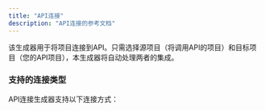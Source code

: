 ```yaml
---
title: "API连接"
description: "API连接的参考文档"
---
```





该生成器用于将项目连接到API。只需选择源项目（将调用API的项目）和目标项目（您的API项目），本生成器将自动处理两者的集成。

### 支持的连接类型

API连接生成器支持以下连接方式：

<CardGrid>
  <LinkCard
    title="React 到 tRPC"
    description="从 React 网站调用 tRPC API"
    href="api-connection/react-trpc"
  />
  <LinkCard
    title="React 到 FastAPI"
    description="从 React 网站调用 Python FastAPI"
    href="api-connection/react-fastapi"
  />
</CardGrid>